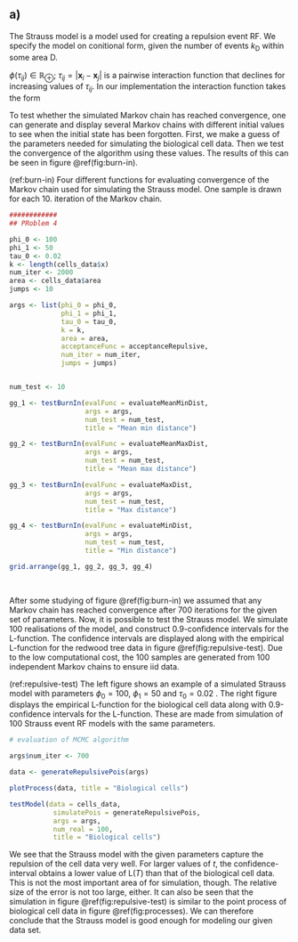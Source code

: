 \section{Problem 4: Repulsive event spatial variables}

## a)

The Strauss model is a model used for creating a repulsion event RF. We specify the model on conitional form, given the number of events $k_\text{D}$ within some area $\text{D}$.

\begin{equation}
[\mathbb{X}_\text{D}^S | k_\text{D} = k] \sim p(\bm{x}_1, \bm{x}_2, ..., \bm{x}_k | k_\text{D} = k) = const \times \prod_{i, j \in \{1, 2, ..., k\}} \text{exp} \left\{-\phi (|\bm{x}_i - \bm{x}_j|) \right\}.
\end{equation}

$\phi(\tau_{ij}) \in \mathbb{R}_\oplus;\ \tau_{ij} = |\bm{x}_i - \bm{x}_j|$ is a pairwise interaction function that declines for increasing values of $\tau_{ij}$. In our implementation the interaction function takes the form

To test whether the simulated Markov chain has reached convergence, one can generate and display several Markov chains with different initial values to see when the initial state has been forgotten. First, we make a guess of the parameters needed for simulating the biological cell data. Then we test the convergence of the algorithm using these values. The results of this can be seen in figure \@ref(fig:burn-in).

\begin{equation}
\phi({\tau}) = \left \{ \begin{alignedat}{2}
&\phi_0;&& 0 \leqslant \tau \leqslant \tau_0 \\
&\phi_0 \text{exp} \{-\phi_1[\tau - \tau_0]\};\ \ && \tau > \tau_0
\end{alignedat}\right.
\end{equation}

(ref:burn-in) Four different functions for evaluating convergence of the Markov chain used for simulating the Strauss model. One sample is drawn for each 10. iteration of the Markov chain.

```r
############
## PRoblem 4

phi_0 <- 100
phi_1 <- 50
tau_0 <- 0.02
k <- length(cells_data$x)
num_iter <- 2000
area <- cells_data$area
jumps <- 10

args <- list(phi_0 = phi_0,
             phi_1 = phi_1,
             tau_0 = tau_0,
             k = k,
             area = area,
             acceptanceFunc = acceptanceRepulsive,
             num_iter = num_iter,
             jumps = jumps)


num_test <- 10

gg_1 <- testBurnIn(evalFunc = evaluateMeanMinDist,
                   args = args,
                   num_test = num_test,
                   title = "Mean min distance")

gg_2 <- testBurnIn(evalFunc = evaluateMeanMaxDist,
                   args = args,
                   num_test = num_test,
                   title = "Mean max distance")

gg_3 <- testBurnIn(evalFunc = evaluateMaxDist,
                   args = args,
                   num_test = num_test,
                   title = "Max distance")

gg_4 <- testBurnIn(evalFunc = evaluateMinDist,
                   args = args,
                   num_test = num_test,
                   title = "Min distance")

grid.arrange(gg_1, gg_2, gg_3, gg_4)
  
  
```

After some studying of figure \@ref(fig:burn-in) we assumed that any Markov chain has reached convergence after 700 iterations for the given set of parameters. Now, it is possible to test the Strauss model. We simulate 100 realisations of the model, and construct 0.9-confidence intervals for the L-function. The confidence intervals are displayed along with the empirical L-function for the redwood tree data in figure \@ref(fig:repulsive-test). Due to the low computational cost, the 100 samples are generated from 100 independent Markov chains to ensure iid data.

(ref:repulsive-test) The left figure shows an example of a simulated Strauss model with parameters $\phi_0 = 100$, $\phi_1 = 50$ and $\tau_0 = 0.02$ . The right figure displays the empirical L-function for the biological cell data along with 0.9-confidence intervals for the L-function. These are made from simulation of 100 Strauss event RF models with the same parameters.


```r


# evaluation of MCMC algorithm

args$num_iter <- 700

data <- generateRepulsivePois(args)

plotProcess(data, title = "Biological cells")

testModel(data = cells_data,
           simulatePois = generateRepulsivePois,
           args = args,
           num_real = 100,
           title = "Biological cells")

```

We see that the Strauss model with the given parameters capture the repulsion of the cell data very well. For larger values of $t$, the confidence-interval obtains a lower value of L$(T)$ than that of the biological cell data. This is not the most important area of for simulation, though. The relative size of the error is not too large, either. It can also be seen that the simulation in figure \@ref(fig:repulsive-test) is similar to the point process of biological cell data in figure \@ref(fig:processes). We can therefore conclude that the Strauss model is good enough for modeling our given data set.

\todo[inline]{Conclusion could have been written better...}
